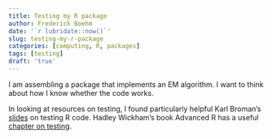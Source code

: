 ```yaml
---
title: Testing my R package
author: Frederick Boehm
date: '`r lubridate::now()`'
slug: testing-my-r-package
categories: [computing, R, packages]
tags: [testing]
draft: 'true'
---
```


I am assembling a package that implements an EM algorithm. I want to think about how I know whether the code works.

In looking at resources on testing, I found particularly helpful Karl Broman's [slides](http://kbroman.org/Tools4RR/assets/lectures/09_testdebug_withnotes.pdf) on testing R code. Hadley Wickham's book Advanced R has a useful [chapter on testing](http://r-pkgs.had.co.nz/tests.html).

